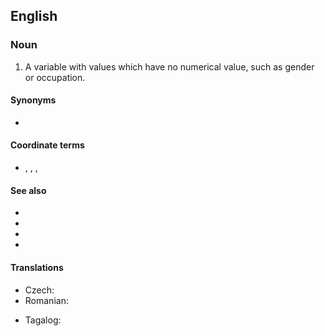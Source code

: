 ==English==

===Noun===
{{en-noun}}

# {{lb|en|statistics|metrics}} A variable with values which have no numerical value, such as gender or occupation.
{{examples-right|examples=<u>Types of leaf arrangement</u><br>opposite, alternate, whorled<br><u>States of matter</u><br>solid, liquid, gas, plasma}}

====Synonyms====
* {{l|en|categorical variable}}

====Coordinate terms====
* {{l|en|ordinal variable}}, {{l|en|cardinal variable}}, {{l|en|interval variable}}, {{l|en|ratio variable}}

====See also====
* {{pedialite|Levels of measurement}}
* {{l|en|dummy variable}}
* {{l|en|MECE}}
* {{l|en|nominal scale}}

====Translations====
{{trans-top|nominal variable}}
* Czech: {{t|cs|nominální proměnná|f}}
* Romanian: {{t|ro|variabilă nominală|f}}
{{trans-mid}}
* Tagalog: {{t|tl|pasapyaw na aligin}}
{{trans-bottom}}